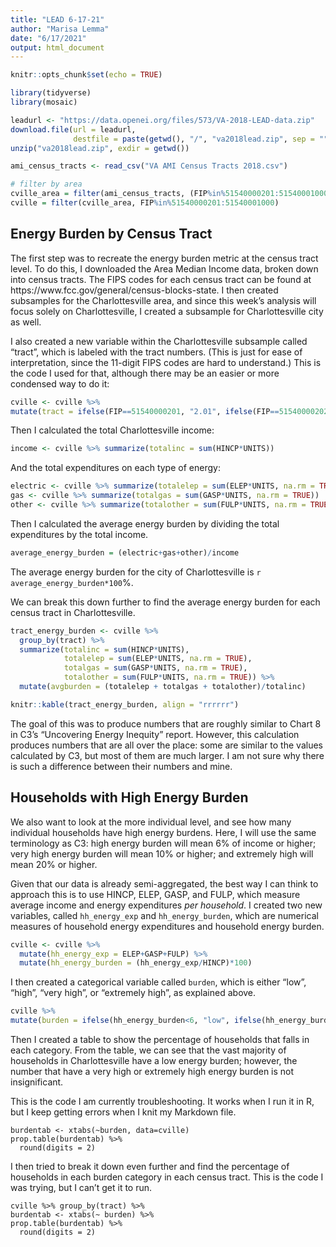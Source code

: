 ```yaml
---
title: "LEAD 6-17-21"
author: "Marisa Lemma"
date: "6/17/2021"
output: html_document
---
```


```r
knitr::opts_chunk$set(echo = TRUE)

library(tidyverse)
library(mosaic)

leadurl <- "https://data.openei.org/files/573/VA-2018-LEAD-data.zip"
download.file(url = leadurl,
              destfile = paste(getwd(), "/", "va2018lead.zip", sep = ""))
unzip("va2018lead.zip", exdir = getwd())

ami_census_tracts <- read_csv("VA AMI Census Tracts 2018.csv")

# filter by area
cville_area = filter(ami_census_tracts, (FIP%in%51540000201:51540001000 | FIP%in%51003010100:51003011400 | FIP%in%51065020101:51065020300 | FIP%in%51079030101:51079030200 | FIP%in%51109950100:51109950500 | FIP%in%51125950100:51125950300) & HINCP!="NA")
cville = filter(cville_area, FIP%in%51540000201:51540001000)
```

## Energy Burden by Census Tract
The first step was to recreate the energy burden metric at the census tract level. To do this, I downloaded the Area Median Income data, broken down into census tracts. The FIPS codes for each census tract can be found at https://www.fcc.gov/general/census-blocks-state. I then created subsamples for the Charlottesville area, and since this week's analysis will focus solely on Charlottesville, I created a subsample for Charlottesville city as well. 

I also created a new variable within the Charlottesville subsample called "tract", which is labeled with the tract numbers. (This is just for ease of interpretation, since the 11-digit FIPS codes are hard to understand.) This is the code I used for that, although there may be an easier or more condensed way to do it:
```r
cville <- cville %>% 
mutate(tract = ifelse(FIP==51540000201, "2.01", ifelse(FIP==51540000202, "2.02", ifelse(FIP==51540000302, "3.02", ifelse(FIP==51540000401, "4.01", ifelse(FIP==51540000402, "4.02", ifelse(FIP==51540000501, "5.01", ifelse(FIP==51540000502, "5.02", ifelse(FIP==51540000600, "6", ifelse(FIP==51540000700, "7", ifelse(FIP==51540000800, "8", ifelse(FIP==51540000900, "9", ifelse(FIP==51540001000, "10", no = "other")))))))))))))
```

Then I calculated the total Charlottesville income:
```r
income <- cville %>% summarize(totalinc = sum(HINCP*UNITS))
```

And the total expenditures on each type of energy:
```r
electric <- cville %>% summarize(totalelep = sum(ELEP*UNITS, na.rm = TRUE))
gas <- cville %>% summarize(totalgas = sum(GASP*UNITS, na.rm = TRUE))
other <- cville %>% summarize(totalother = sum(FULP*UNITS, na.rm = TRUE))
```

Then I calculated the average energy burden by dividing the total expenditures by the total income.
```r
average_energy_burden = (electric+gas+other)/income
``` 

The average energy burden for the city of Charlottesville is `r average_energy_burden*100`%.

We can break this down further to find the average energy burden for each census tract in Charlottesville.
```r
tract_energy_burden <- cville %>% 
  group_by(tract) %>% 
  summarize(totalinc = sum(HINCP*UNITS),
            totalelep = sum(ELEP*UNITS, na.rm = TRUE),
            totalgas = sum(GASP*UNITS, na.rm = TRUE),
            totalother = sum(FULP*UNITS, na.rm = TRUE)) %>% 
  mutate(avgburden = (totalelep + totalgas + totalother)/totalinc)
```

```r
knitr::kable(tract_energy_burden, align = "rrrrrr")
```

The goal of this was to produce numbers that are roughly similar to Chart 8 in C3's "Uncovering Energy Inequity" report. However, this calculation produces numbers that are all over the place: some are similar to the values calculated by C3, but most of them are much larger. I am not sure why there is such a difference between their numbers and mine.

## Households with High Energy Burden
We also want to look at the more individual level, and see how many individual households have high energy burdens. Here, I will use the same terminology as C3: high energy burden will mean 6% of income or higher; very high energy burden will mean 10% or higher; and extremely high will mean 20% or higher.

Given that our data is already semi-aggregated, the best way I can think to approach this is to use HINCP, ELEP, GASP, and FULP, which measure average income and energy expenditures *per household*. I created two new variables, called `hh_energy_exp` and `hh_energy_burden`, which are numerical measures of household energy expenditures and household energy burden.

```r
cville <- cville %>% 
  mutate(hh_energy_exp = ELEP+GASP+FULP) %>% 
  mutate(hh_energy_burden = (hh_energy_exp/HINCP)*100)
```

I then created a categorical variable called `burden`, which is either "low", "high", "very high", or "extremely high", as explained above.
```r
cville %>% 
mutate(burden = ifelse(hh_energy_burden<6, "low", ifelse(hh_energy_burden>=6 & hh_energy_burden<10, "high", ifelse(hh_energy_burden>=10 & hh_energy_burden<20, "very high", ifelse(hh_energy_burden>=20, "extremely high", no="other")))))
```

Then I created a table to show the percentage of households that falls in each category. From the table, we can see that the vast majority of households in Charlottesville have a low energy burden; however, the number that have a very high or extremely high energy burden is not insignificant.

This is the code I am currently troubleshooting. It works when I run it in R, but I keep getting errors when I knit my Markdown file.
```
burdentab <- xtabs(~burden, data=cville) 
prop.table(burdentab) %>% 
  round(digits = 2)
```

I then tried to break it down even further and find the percentage of households in each burden category in each census tract. This is the code I was trying, but I can't get it to run.
```
cville %>% group_by(tract) %>% 
burdentab <- xtabs(~ burden) %>% 
prop.table(burdentab) %>% 
  round(digits = 2)
```